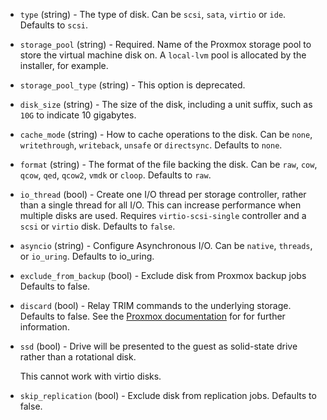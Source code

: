 <!-- Code generated from the comments of the diskConfig struct in builder/proxmox/common/config.go; DO NOT EDIT MANUALLY -->

- `type` (string) - The type of disk. Can be `scsi`, `sata`, `virtio` or
  `ide`. Defaults to `scsi`.

- `storage_pool` (string) - Required. Name of the Proxmox storage pool
  to store the virtual machine disk on. A `local-lvm` pool is allocated
  by the installer, for example.

- `storage_pool_type` (string) - This option is deprecated.

- `disk_size` (string) - The size of the disk, including a unit suffix, such
  as `10G` to indicate 10 gigabytes.

- `cache_mode` (string) - How to cache operations to the disk. Can be
  `none`, `writethrough`, `writeback`, `unsafe` or `directsync`.
  Defaults to `none`.

- `format` (string) - The format of the file backing the disk. Can be
  `raw`, `cow`, `qcow`, `qed`, `qcow2`, `vmdk` or `cloop`. Defaults to
  `raw`.

- `io_thread` (bool) - Create one I/O thread per storage controller, rather
  than a single thread for all I/O. This can increase performance when
  multiple disks are used. Requires `virtio-scsi-single` controller and a
  `scsi` or `virtio` disk. Defaults to `false`.

- `asyncio` (string) - Configure Asynchronous I/O. Can be `native`, `threads`, or `io_uring`.
  Defaults to io_uring.

- `exclude_from_backup` (bool) - Exclude disk from Proxmox backup jobs
  Defaults to false.

- `discard` (bool) - Relay TRIM commands to the underlying storage. Defaults
  to false. See the
  [Proxmox documentation](https://pve.proxmox.com/pve-docs/pve-admin-guide.html#qm_hard_disk_discard)
  for for further information.

- `ssd` (bool) - Drive will be presented to the guest as solid-state drive
  rather than a rotational disk.
  
  This cannot work with virtio disks.

- `skip_replication` (bool) - Exclude disk from replication jobs.
  Defaults to false.

<!-- End of code generated from the comments of the diskConfig struct in builder/proxmox/common/config.go; -->
